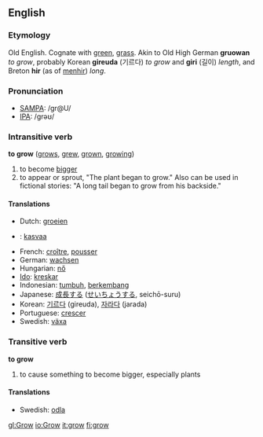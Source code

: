 ==English==
=== Etymology ===
Old English. Cognate with [[green]], [[grass]]. Akin to Old High German '''gruowan''' ''to grow'', probably Korean '''gireuda''' (기르다) ''to grow'' and '''giri''' (길이) ''length'', and Breton '''hir''' (as of [[menhir]]) ''long''.

=== Pronunciation ===
*[[w:SAMPA|SAMPA]]: /gr@U/
*[[w:IPA|IPA]]: /ɡrəʊ/

===Intransitive verb===
'''to grow''' ([[grows]], [[grew]], [[grown]], [[growing]])

# to become [[bigger]]
# to appear or sprout, "The plant began to grow." Also can be used in fictional stories: "A long tail began to grow from his backside."

==== Translations ====
*Dutch: [[groeien]]
*{{fi}}: [[kasvaa]]
*French: [[croître]], [[pousser]]
*German: [[wachsen]]
*Hungarian: [[nő]]
*[[Ido]]: [[kreskar]]
*Indonesian: [[tumbuh]], [[kembang|berkembang]]
*Japanese: [[成長]]する ([[せいちょう]]する, seichō-suru)
*Korean: [[기르다]] (gireuda), [[자라다]] (jarada)  
*Portuguese: [[crescer]]
*Swedish: [[växa]]

===Transitive verb===
'''to grow'''
# to cause something to become bigger, especially plants

====Translations====
*Swedish: [[odla]]

[[gl:Grow]]
[[io:Grow]]
[[it:grow]]
[[fi:grow]]